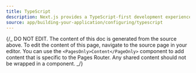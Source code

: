 ```yaml
---
title: TypeScript
description: Next.js provides a TypeScript-first development experience for building your React application.
source: app/building-your-application/configuring/typescript
---
```


{/_ DO NOT EDIT. The content of this doc is generated from the source above. To edit the content of this page, navigate to the source page in your editor. You can use the `<PagesOnly>Content</PageOnly>` component to add content that is specific to the Pages Router. Any shared content should not be wrapped in a component. _/}
